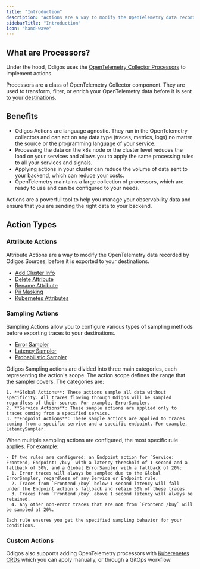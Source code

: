 ```yaml
---
title: "Introduction"
description: "Actions are a way to modify the OpenTelemetry data recorded by Odigos Sources, before it is exported to your destinations."
sidebarTitle: "Introduction"
icon: "hand-wave"
---
```


## What are Processors?

Under the hood, Odigos uses the [OpenTelemetry Collector Processors](https://opentelemetry.io/docs/collector/configuration/#processors) to implement actions.

Processors are a class of OpenTelemetry Collector component. They are used to transform, filter, or enrich your OpenTelemetry data before it is sent to your [destinations](/backends-overview).

## Benefits

- Odigos Actions are language agnostic. They run in the OpenTelemetry collectors and can act on any data type (traces, metrics, logs) no matter the source or the programming language of your service.
- Processing the data on the k8s node or the cluster level reduces the load on your services and allows you to apply the same processing rules to all your services and signals.
- Applying actions in your cluster can reduce the volume of data sent to your backend, which can reduce your costs.
- OpenTelemetry maintains a large collection of processors, which are ready to use and can be configured to your needs.

Actions are a powerful tool to help you manage your observability data and ensure that you are sending the right data to your backend.

## Action Types

### Attribute Actions

Attribute Actions are a way to modify the OpenTelemetry data recorded by Odigos Sources, before it is exported to your destinations.
  - [Add Cluster Info](/pipeline/actions/attributes/addclusterinfo)
  - [Delete Attribute](/pipeline/actions/attributes/deleteattribute)
  - [Rename Attribute](/pipeline/actions/attributes/renameattribute)
  - [Pii Masking](/pipeline/actions/attributes/piimasking)
  - [Kubernetes Attributes](/pipeline/actions/attributes/k8sattributes)

### Sampling Actions

Sampling Actions allow you to configure various types of sampling methods before exporting traces to your destinations.
  - [Error Sampler](/pipeline/actions/sampling/errorsampler)
  - [Latency Sampler](/pipeline/actions/sampling/latencysampler)
  - [Probabilistic Sampler](/pipeline/actions/sampling/probabilisticsampler)

<AccordionGroup>
  <Accordion title="Scope Categories">
    Odigos Sampling actions are divided into three main categories, each representing the action's scope. The action scope defines the range that the sampler covers. The categories are:

    1. **Global Actions**: These actions sample all data without specificity. All traces flowing through Odigos will be sampled regardless of their source. For example, ErrorSampler.
    2. **Service Actions**: These sample actions are applied only to traces coming from a specified service.
    3. **Endpoint Actions**: These sample actions are applied to traces coming from a specific service and a specific endpoint. For example, LatencySampler.
  </Accordion>
  <Accordion title="Relation Between Sampling Actions">
    When multiple sampling actions are configured, the most specific rule applies. For example:

    - If two rules are configured: an Endpoint action for `Service: Frontend, Endpoint: /buy` with a latency threshold of 1 second and a fallback of 50%, and a Global ErrorSampler with a fallback of 20%:
      1. Error traces will always be sampled due to the Global ErrorSampler, regardless of any Service or Endpoint rule.
      2. Traces from `Frontend /buy` below 1 second latency will fall under the Endpoint action's fallback and retain 50% of these traces.
      3. Traces from `Frontend /buy` above 1 second latency will always be retained.
      4. Any other non-error traces that are not from `Frontend /buy` will be sampled at 20%.

    Each rule ensures you get the specified sampling behavior for your conditions.
  </Accordion>
</AccordionGroup>

### Custom Actions

Odigos also supports adding OpenTelemetry processors with [Kuberenetes CRDs](/pipeline/actions/crd) which you can apply manually, or through a GitOps workflow.
